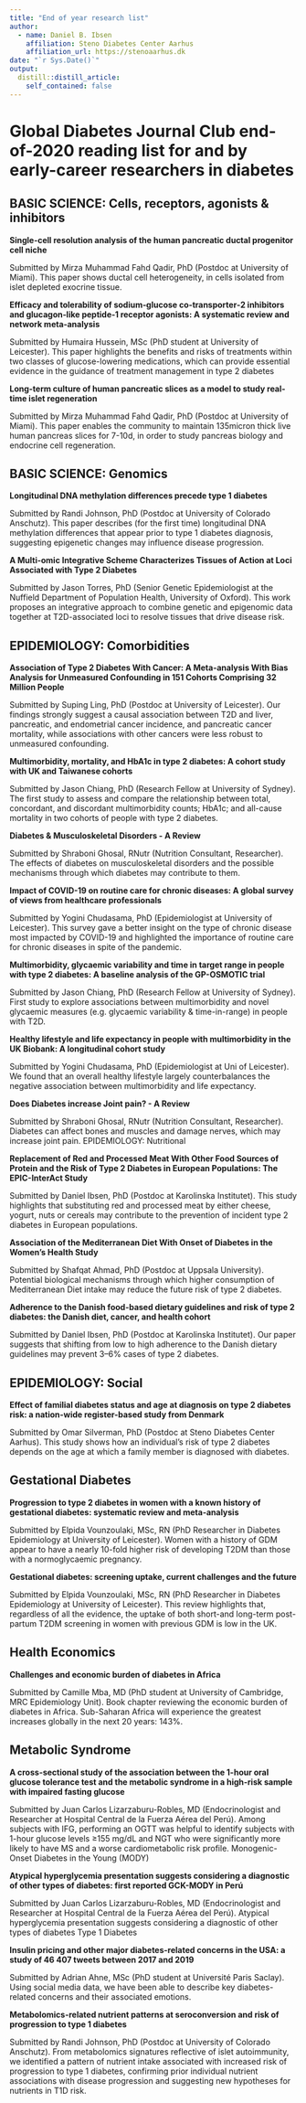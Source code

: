 ```yaml
---
title: "End of year research list"
author:
  - name: Daniel B. Ibsen
    affiliation: Steno Diabetes Center Aarhus
    affiliation_url: https://stenoaarhus.dk
date: "`r Sys.Date()`"
output:
  distill::distill_article:
    self_contained: false
---
```


# Global Diabetes Journal Club end-of-2020 reading list for and by early-career researchers in diabetes

## BASIC SCIENCE: Cells, receptors, agonists & inhibitors

**Single-cell resolution analysis of the human pancreatic ductal progenitor cell niche** 

Submitted by Mirza Muhammad Fahd Qadir, PhD (Postdoc at University of Miami). 
This paper shows ductal cell heterogeneity, in cells isolated from islet depleted exocrine tissue.

**Efficacy and tolerability of sodium‐glucose co‐transporter‐2 inhibitors and glucagon‐like peptide‐1 receptor agonists: A systematic review and network meta‐analysis** 

Submitted by Humaira Hussein, MSc (PhD student at University of Leicester). 
This paper highlights the benefits and risks of treatments within two classes of glucose-lowering medications, which can provide essential evidence in the guidance of treatment management in type 2 diabetes

**Long-term culture of human pancreatic slices as a model to study real-time islet regeneration** 

Submitted by Mirza Muhammad Fahd Qadir, PhD (Postdoc at University of Miami). 
This paper enables the community to maintain 135micron thick live human pancreas slices for 7-10d, in order to study pancreas biology and endocrine cell regeneration.

## BASIC SCIENCE: Genomics

**Longitudinal DNA methylation differences precede type 1 diabetes**

Submitted by Randi Johnson, PhD (Postdoc at University of Colorado Anschutz). 
This paper describes (for the first time) longitudinal DNA methylation differences that appear prior to type 1 diabetes diagnosis, suggesting epigenetic changes may influence disease progression.

**A Multi-omic Integrative Scheme Characterizes Tissues of Action at Loci Associated with Type 2 Diabetes**

Submitted by Jason Torres, PhD (Senior Genetic Epidemiologist at the Nuffield Department of Population Health, University of Oxford). 
This work proposes an integrative approach to combine genetic and epigenomic data together at T2D-associated loci to resolve tissues that drive disease risk.

## EPIDEMIOLOGY: Comorbidities

**Association of Type 2 Diabetes With Cancer: A Meta-analysis With Bias Analysis for Unmeasured Confounding in 151 Cohorts Comprising 32 Million People**
 
Submitted by Suping Ling, PhD (Postdoc at University of Leicester). 
Our findings strongly suggest a causal association between T2D and liver, pancreatic, and endometrial cancer incidence, and pancreatic cancer mortality, while associations with other cancers were less robust to unmeasured confounding.

**Multimorbidity, mortality, and HbA1c in type 2 diabetes: A cohort study with UK and Taiwanese cohorts**

Submitted by Jason Chiang, PhD (Research Fellow at University of Sydney).
The first study to assess and compare the relationship between total, concordant, and discordant multimorbidity counts; HbA1c; and all-cause mortality in two cohorts of people with type 2 diabetes.

**Diabetes & Musculoskeletal Disorders - A Review**

Submitted by Shraboni Ghosal, RNutr (Nutrition Consultant, Researcher). 
The effects of diabetes on musculoskeletal disorders and the possible mechanisms through which diabetes may contribute to them.

**Impact of COVID-19 on routine care for chronic diseases: A global survey of views from healthcare professionals**

Submitted by Yogini Chudasama, PhD (Epidemiologist at University of Leicester). 
This survey gave a better insight on the type of chronic disease most impacted by COVID-19 and highlighted the importance of routine care for chronic diseases in spite of the pandemic.

**Multimorbidity, glycaemic variability and time in target range in people with type 2 diabetes: A baseline analysis of the GP-OSMOTIC trial**

Submitted by Jason Chiang, PhD (Research Fellow at University of Sydney). 
First study to explore associations between multimorbidity and novel glycaemic measures (e.g. glycaemic variability & time-in-range) in people with T2D.

**Healthy lifestyle and life expectancy in people with multimorbidity in the UK Biobank: A longitudinal cohort study**

Submitted by Yogini Chudasama, PhD (Epidemiologist at Uni of Leicester). 
We found that an overall healthy lifestyle largely counterbalances the negative association between multimorbidity and life expectancy.

**Does Diabetes increase Joint pain? - A Review**

Submitted by Shraboni Ghosal, RNutr (Nutrition Consultant, Researcher).
Diabetes can affect bones and muscles and damage nerves, which may increase joint pain.
EPIDEMIOLOGY: Nutritional

**Replacement of Red and Processed Meat With Other Food Sources of Protein and the Risk of Type 2 Diabetes in European Populations: The EPIC-InterAct Study**

Submitted by Daniel Ibsen, PhD (Postdoc at Karolinska Institutet). 
This study highlights that substituting red and processed meat by either cheese, yogurt, nuts or cereals may contribute to the prevention of incident type 2 diabetes in European populations.

**Association of the Mediterranean Diet With Onset of Diabetes in the Women's Health Study**

Submitted by Shafqat Ahmad, PhD (Postdoc at Uppsala University). 
Potential biological mechanisms through which higher consumption of Mediterranean Diet intake may reduce the future risk of type 2 diabetes.

**Adherence to the Danish food-based dietary guidelines and risk of type 2 diabetes: the Danish diet, cancer, and health cohort**

Submitted by Daniel Ibsen, PhD (Postdoc at Karolinska Institutet). 
Our paper suggests that shifting from low to high adherence to the Danish dietary guidelines may prevent 3–6% cases of type 2 diabetes.

## EPIDEMIOLOGY: Social

**Effect of familial diabetes status and age at diagnosis on type 2 diabetes risk: a nation-wide register-based study from Denmark**

Submitted by Omar Silverman, PhD (Postdoc at Steno Diabetes Center Aarhus). 
This study shows how an individual’s risk of type 2 diabetes depends on the age at which a family member is diagnosed with diabetes.

## Gestational Diabetes

**Progression to type 2 diabetes in women with a known history of gestational diabetes: systematic review and meta-analysis**

Submitted by Elpida Vounzoulaki, MSc, RN (PhD Researcher in Diabetes Epidemiology at University of Leicester). 
Women with a history of GDM appear to have a nearly 10-fold higher risk of developing T2DM than those with a normoglycaemic pregnancy.

**Gestational diabetes: screening uptake, current challenges and the future**

Submitted by Elpida Vounzoulaki, MSc, RN (PhD Researcher in Diabetes Epidemiology at University of Leicester). 
This review highlights that, regardless of all the evidence, the uptake of both short-and long-term post-partum T2DM screening in women with previous GDM is low in the UK.

## Health Economics

**Challenges and economic burden of diabetes in Africa**

Submitted by Camille Mba, MD (PhD student at University of Cambridge, MRC Epidemiology Unit).
Book chapter reviewing the economic burden of diabetes in Africa. Sub-Saharan Africa will experience the greatest increases globally in the next 20 years: 143%. 

## Metabolic Syndrome

**A cross-sectional study of the association between the 1-hour oral glucose tolerance test and the metabolic syndrome in a high-risk sample with impaired fasting glucose**

Submitted by Juan Carlos Lizarzaburu-Robles, MD (Endocrinologist and Researcher at Hospital Central de la Fuerza Aérea del Perú). 
Among subjects with IFG, performing an OGTT was helpful to identify subjects with 1-hour glucose levels ≥155 mg/dL and NGT who were significantly more likely to have MS and a worse cardiometabolic risk profile.
Monogenic-Onset Diabetes in the Young (MODY)

**Atypical hyperglycemia presentation suggests considering a diagnostic of other types of diabetes: first reported GCK-MODY in Perú**

Submitted by Juan Carlos Lizarzaburu-Robles, MD (Endocrinologist and Researcher at Hospital Central de la Fuerza Aérea del Perú). 
Atypical hyperglycemia presentation suggests considering a diagnostic of other types of diabetes
Type 1 Diabetes

**Insulin pricing and other major diabetes-related concerns in the USA: a study of 46 407 tweets between 2017 and 2019**

Submitted by Adrian Ahne, MSc (PhD student at Université Paris Saclay).
Using social media data, we have been able to describe key diabetes-related concerns and their associated emotions.

**Metabolomics-related nutrient patterns at seroconversion and risk of progression to type 1 diabetes**

Submitted by Randi Johnson, PhD (Postdoc at University of Colorado Anschutz). 
From metabolomics signatures reflective of islet autoimmunity, we identified a pattern of nutrient intake associated with increased risk of progression to type 1 diabetes, confirming prior individual nutrient associations with disease progression and suggesting new hypotheses for nutrients in T1D risk.
